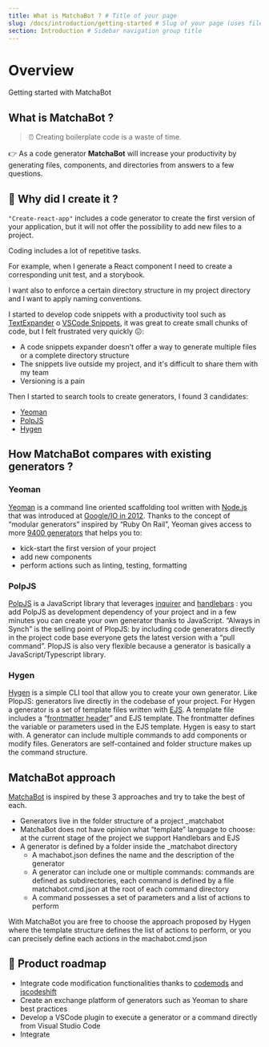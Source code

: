```yaml
---
title: What is MatchaBot ? # Title of your page
slug: /docs/introduction/getting-started # Slug of your page (uses file name as default)
section: Introduction # Sidebar navigation group title
---
```




# Overview

Getting started with MatchaBot


## What is MatchaBot ?

> ⏰ Creating boilerplate code is a waste of time.

👉 As a code generator **MatchaBot** will increase your productivity by generating files, components, and directories from answers to a few questions.

## 🙋 Why did I create it ?

`"Create-react-app"` includes a code generator to create the first version of your application, but it will not offer the possibility to add new files to a project.

Coding includes a lot of repetitive tasks.

For example, when I generate a React component I need to create a corresponding unit test, and a storybook. 

I want also to enforce a certain directory structure in my project directory and I want to apply naming conventions.

I started to develop code snippets with a productivity tool such as [TextExpander](https://textexpander.com/) o [VSCode Snippets](https://code.visualstudio.com/docs/editor/userdefinedsnippets), it was great to create small chunks of code, but I felt frustrated very quickly 😖:



*   A code snippets expander doesn't offer a way to generate multiple files or a complete directory structure
*   The snippets live outside my project, and it's difficult to share them with my team
*   Versioning is a pain

Then I started to search tools to create generators, I found 3 candidates:



*   [Yeoman](https://yeoman.io/)
*   [PolpJS](https://plopjs.com/)
*   [Hygen](https://www.hygen.io/)


## How MatchaBot compares with existing generators ?

### Yeoman 

[Yeoman](https://en.wikipedia.org/wiki/Yeoman_(software)) is a command line oriented scaffolding tool written with [Node.js](https://nodejs.org/) that was introduced at [Google/IO in 2012](https://www.youtube.com/watch?v=Mk-tFn2Ix6g). Thanks to the concept of “modular generators” inspired by “Ruby On Rail”, Yeoman gives access to more [9400 generators](https://yeoman.io/generators/) that helps you to:


*   kick-start the first version of your project
*   add new components
*   perform actions such as linting, testing, formatting

### PolpJS

[PolpJS](https://plopjs.com/) is a JavaScript library that leverages [inquirer](https://www.npmjs.com/package/inquirer) and [handlebars](https://handlebarsjs.com/) : you add PolpJS as development dependency  of your project and in a few minutes you can create your own generator thanks to JavaScript. “Always in Synch” is the selling point of PlopJS: by including code generators directly in the project code base everyone gets the latest version with a “pull command”. PlopJS is also very flexible because a generator is basically a JavaScript/Typescript library.

### Hygen

[Hygen](https://www.hygen.io/) is a simple CLI tool that allow you to create your own generator. Like PlopJS:  generators live directly in the codebase of your project. For Hygen a generator is a set of template files written with [EJS](https://ejs.co/). A template file includes a “[frontmatter header](https://jekyllrb.com/docs/front-matter/)” and EJS template. The frontmatter defines the variable or parameters used in the EJS template. Hygen is easy to start with. A generator can include multiple commands to add components or modify files. Generators are self-contained and folder structure makes up the command structure.

## MatchaBot approach 

[MatchaBot](https://www.matchabot.site) is inspired by these 3 approaches and try to take the best of each.



*   Generators live in the folder structure of a project _matchabot
*   MatchaBot does not have opinion what “template” language to choose: at the current stage of the project we support Handlebars and EJS
*   A generator is defined by a folder inside the _matchabot directory
    *   A machabot.json defines the name and the description of the generator
    *   A generator can include one or multiple commands: commands are defined as subdirectories, each command is defined by a file matchabot.cmd.json at the root of each command directory
    *   A command possesses a set of parameters and a list of actions to perform

With MatchaBot you are free to choose the approach proposed by Hygen where the template structure defines the list of actions to perform, or you can precisely define each actions in the machabot.cmd.json


## 🚀 Product roadmap 


*   Integrate code modification functionalities  thanks to [codemods](https://github.com/facebook/codemod) and [jscodeshift](https://github.com/serapath/knowledge/blob/master/javascript/reference/ast/jscodeshift.md)
*   Create an exchange platform of generators such as Yeoman to share best practices
*   Develop a VSCode plugin to execute a generator or a command directly from Visual Studio Code
*   Integrate 

           
